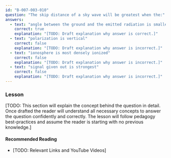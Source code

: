 ```yaml
---
id: "B-007-003-010"
question: "The skip distance of a sky wave will be greatest when the:"
answers:
  - text: "angle between the ground and the emitted radiation is smallest"
    correct: true
    explanation: "[TODO: Draft explanation why answer is correct.]"
  - text: "polarization is vertical"
    correct: false
    explanation: "[TODO: Draft explanation why answer is incorrect.]"
  - text: "ionosphere is most densely ionized"
    correct: false
    explanation: "[TODO: Draft explanation why answer is incorrect.]"
  - text: "signal given out is strongest"
    correct: false
    explanation: "[TODO: Draft explanation why answer is incorrect.]"
---
```


### Lesson

[TODO: This section will explain the concept behind the question in detail. Once drafted the reader will understand all necessary concepts to answer the question confidently and correctly. The lesson will follow pedagogy best-practices and assume the reader is starting with no previous knowledge.]

#### Recommended Reading

- [TODO: Relevant Links and YouTube Videos]
